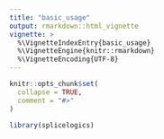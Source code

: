 ```yaml
---
title: "basic_usage"
output: rmarkdown::html_vignette
vignette: >
  %\VignetteIndexEntry{basic_usage}
  %\VignetteEngine{knitr::rmarkdown}
  %\VignetteEncoding{UTF-8}
---
```


```r
knitr::opts_chunk$set(
  collapse = TRUE,
  comment = "#>"
)
```

```r
library(splicelogics)
```
